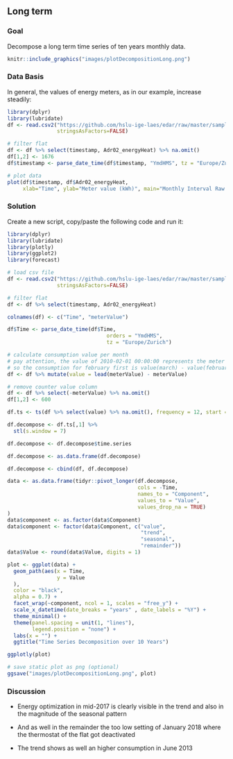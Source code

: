 \newpage
## Long term
### Goal
Decompose a long term time series of ten years monthly data.

```r
knitr::include_graphics("images/plotDecompositionLong.png")
```

### Data Basis
In general, the values of energy meters, as in our example, increase steadily:

```r
library(dplyr)
library(lubridate)
df <- read.csv2("https://github.com/hslu-ige-laes/edar/raw/master/sampleData/flatHeatAndHotWater.csv",
                stringsAsFactors=FALSE)

# filter flat
df <- df %>% select(timestamp, Adr02_energyHeat) %>% na.omit()
df[1,2] <- 1676
df$timestamp <- parse_date_time(df$timestamp, "YmdHMS", tz = "Europe/Zurich")

# plot data
plot(df$timestamp, df$Adr02_energyHeat,
     xlab="Time", ylab="Meter value (kWh)", main="Monthly Interval Raw Data")
```

### Solution
Create a new script, copy/paste the following code and run it:

```r
library(dplyr)
library(lubridate)
library(plotly)
library(ggplot2)
library(forecast)

# load csv file
df <- read.csv2("https://github.com/hslu-ige-laes/edar/raw/master/sampleData/flatHeatAndHotWater.csv",
                stringsAsFactors=FALSE)

# filter flat
df <- df %>% select(timestamp, Adr02_energyHeat)

colnames(df) <- c("Time", "meterValue")

df$Time <- parse_date_time(df$Time,
                                orders = "YmdHMS",
                                tz = "Europe/Zurich")

# calculate consumption value per month
# pay attention, the value of 2010-02-01 00:00:00 represents the meter reading on february first,
# so the consumption for february first is value(march) - value(february)!
df <- df %>% mutate(value = lead(meterValue) - meterValue)

# remove counter value column
df <- df %>% select(-meterValue) %>% na.omit()
df[1,2] <- 600

df.ts <- ts(df %>% select(value) %>% na.omit(), frequency = 12, start = min(year(df$Time)))

df.decompose <- df.ts[,1] %>%
  stl(s.window = 7)

df.decompose <- df.decompose$time.series

df.decompose <- as.data.frame(df.decompose)

df.decompose <- cbind(df, df.decompose)

data <- as.data.frame(tidyr::pivot_longer(df.decompose,
                                          cols = -Time,
                                          names_to = "Component",
                                          values_to = "Value",
                                          values_drop_na = TRUE)
)
data$component <- as.factor(data$Component)
data$component <- factor(data$Component, c("value",
                                           "trend",
                                           "seasonal",
                                           "remainder"))
data$Value <- round(data$Value, digits = 1)

plot <- ggplot(data) +
  geom_path(aes(x = Time,
                y = Value
  ),
  color = "black",
  alpha = 0.7) +
  facet_wrap(~component, ncol = 1, scales = "free_y") +
  scale_x_datetime(date_breaks = "years" , date_labels = "%Y") +
  theme_minimal() +
  theme(panel.spacing = unit(1, "lines"),
        legend.position = "none") +
  labs(x = "") +
  ggtitle("Time Series Decomposition over 10 Years")

ggplotly(plot)

```

```r
# save static plot as png (optional)
ggsave("images/plotDecompositionLong.png", plot)
```

### Discussion

* Energy optimization in mid-2017 is clearly visible in the trend and also in the magnitude of the seasonal pattern

* And as well in the remainder the too low setting of January 2018 where the thermostat of the flat got deactivated

* The trend shows as well an higher consumption in June 2013

